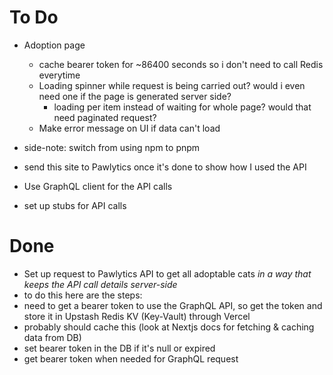 # To Do
- Adoption page
    - cache bearer token for ~86400 seconds so i don't need to call Redis everytime
    - Loading spinner while request is being carried out? would i even need one if the page is generated server side?
        - loading per item instead of waiting for whole page? would that need paginated request?
    - Make error message on UI if data can't load

- side-note: switch from using npm to pnpm

- send this site to Pawlytics once it's done to show how I used the API

- Use GraphQL client for the API calls
- set up stubs for API calls

# Done
- Set up request to Pawlytics API to get all adoptable cats *in a way that keeps the API call details server-side*
- to do this here are the steps:
- need to get a bearer token to use the GraphQL API, so get the token and store it in Upstash Redis KV
(Key-Vault) through Vercel
- probably should cache this (look at Nextjs docs for fetching & caching data from DB)
- set bearer token in the DB if it's null or expired
- get bearer token when needed for GraphQL request